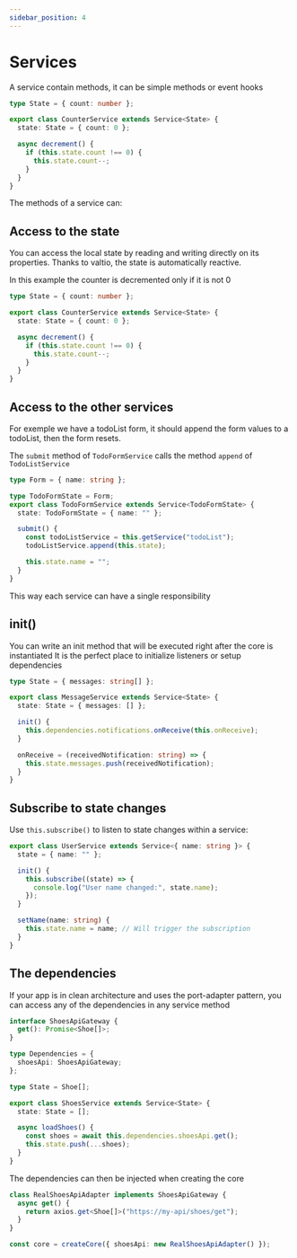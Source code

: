 ```yaml
---
sidebar_position: 4
---
```


# Services

A service contain methods, it can be simple methods or event hooks

```ts
type State = { count: number };

export class CounterService extends Service<State> {
  state: State = { count: 0 };

  async decrement() {
    if (this.state.count !== 0) {
      this.state.count--;
    }
  }
}
```

The methods of a service can:

## Access to the state

You can access the local state by reading and writing directly on its properties. Thanks to valtio, the state is automatically reactive.

In this example the counter is decremented only if it is not 0

```ts
type State = { count: number };

export class CounterService extends Service<State> {
  state: State = { count: 0 };

  async decrement() {
    if (this.state.count !== 0) {
      this.state.count--;
    }
  }
}
```

## Access to the other services

For exemple we have a todoList form, it should append the form values to a todoList,
then the form resets.

The `submit` method of `TodoFormService` calls the method `append` of `TodoListService`

```ts
type Form = { name: string };

type TodoFormState = Form;
export class TodoFormService extends Service<TodoFormState> {
  state: TodoFormState = { name: "" };

  submit() {
    const todoListService = this.getService("todoList");
    todoListService.append(this.state);

    this.state.name = "";
  }
}
```

This way each service can have a single responsibility

## init()

You can write an init method that will be executed right after the core is instantiated
It is the perfect place to initialize listeners or setup dependencies

```ts
type State = { messages: string[] };

export class MessageService extends Service<State> {
  state: State = { messages: [] };

  init() {
    this.dependencies.notifications.onReceive(this.onReceive);
  }

  onReceive = (receivedNotification: string) => {
    this.state.messages.push(receivedNotification);
  }
}
```

## Subscribe to state changes

Use `this.subscribe()` to listen to state changes within a service:

```ts
export class UserService extends Service<{ name: string }> {
  state = { name: "" };

  init() {
    this.subscribe((state) => {
      console.log("User name changed:", state.name);
    });
  }

  setName(name: string) {
    this.state.name = name; // Will trigger the subscription
  }
}
```

## The dependencies

If your app is in clean architecture and uses the port-adapter pattern, you can access any of the dependencies in any service method

```ts
interface ShoesApiGateway {
  get(): Promise<Shoe[]>;
}

type Dependencies = {
  shoesApi: ShoesApiGateway;
};
```

```ts
type State = Shoe[];

export class ShoesService extends Service<State> {
  state: State = [];

  async loadShoes() {
    const shoes = await this.dependencies.shoesApi.get();
    this.state.push(...shoes);
  }
}
```

The dependencies can then be injected when creating the core

```ts
class RealShoesApiAdapter implements ShoesApiGateway {
  async get() {
    return axios.get<Shoe[]>("https://my-api/shoes/get");
  }
}

const core = createCore({ shoesApi: new RealShoesApiAdapter() });
```
